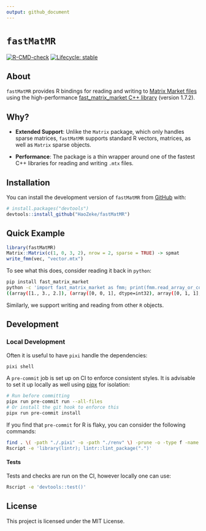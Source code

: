 ```yaml
---
output: github_document
---
```


# `fastMatMR`

<!-- badges: start -->
[![R-CMD-check](https://github.com/HaoZeke/fastMatMR/actions/workflows/R-CMD-check.yaml/badge.svg)](https://github.com/HaoZeke/fastMatMR/actions/workflows/R-CMD-check.yaml)
[![Lifecycle: stable](https://img.shields.io/badge/lifecycle-stable-brightgreen.svg)](https://lifecycle.r-lib.org/articles/stages.html#stable)
<!-- badges: end -->

## About

`fastMatMR` provides R bindings for reading and writing to [Matrix Market
files](https://math.nist.gov/MatrixMarket/formats.html) using the
high-performance [fast_matrix_market C++
library](https://github.com/alugowski/fast_matrix_market) (version 1.7.2).

## Why?

- **Extended Support**: Unlike the `Matrix` package, which only handles sparse
  matrices, `fastMatMR` supports standard R vectors, matrices, as well as
  `Matrix` sparse objects.

- **Performance**: The package is a thin wrapper around one of the fastest C++
  libraries for reading and writing `.mtx` files.

## Installation

You can install the development version of `fastMatMR` from
[GitHub](https://github.com/) with:

```r
# install.packages("devtools")
devtools::install_github("HaoZeke/fastMatMR")
```

## Quick Example

```r
library(fastMatMR)
Matrix::Matrix(c(1, 0, 3, 2), nrow = 2, sparse = TRUE) -> spmat
write_fmm(vec, "vector.mtx")
```

To see what this does, consider reading it back in `python`:

```bash
pip install fast_matrix_market
python -c 'import fast_matrix_market as fmm; print(fmm.read_array_or_coo("sparse.mtx"))'
((array([1., 3., 2.]), (array([0, 0, 1], dtype=int32), array([0, 1, 1], dtype=int32))), (2, 2))
```

Similarly, we support writing and reading from other `R` objects.

## Development

### Local Development

Often it is useful to have `pixi` handle the dependencies:

```bash
pixi shell
```

A `pre-commit` job is set up on CI to enforce consistent styles. It is advisable
to set it up locally as well using [pipx](https://pypa.github.io/pipx/) for
isolation:

```bash
# Run before committing
pipx run pre-commit run --all-files
# Or install the git hook to enforce this
pipx run pre-commit install
```

If you find that `pre-commit` for R is flaky, you can consider the following commands:

```bash
find . \( -path "./.pixi" -o -path "./renv" \) -prune -o -type f -name "*.R" -exec Rscript -e 'library(styler); style_file("{}")' \;
Rscript -e 'library(lintr); lintr::lint_package(".")'
```

#### Tests

Tests and checks are run on the CI, however locally one can use:

```bash
Rscript -e 'devtools::test()'
```

## License

This project is licensed under the MIT License.

